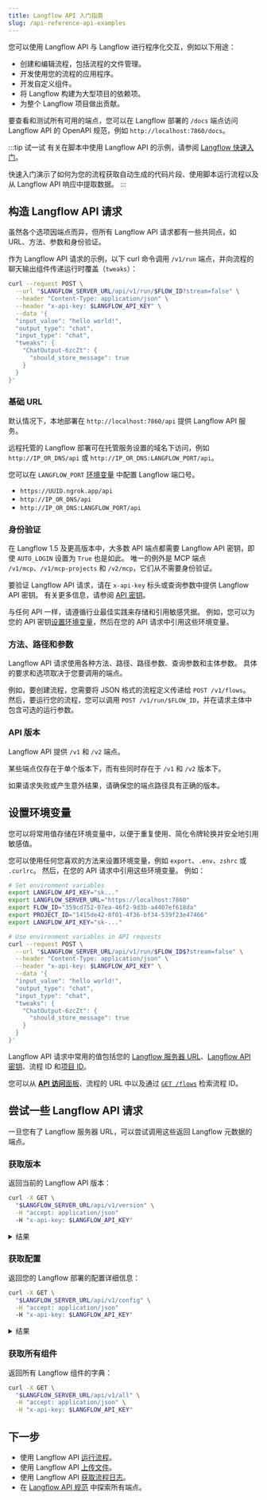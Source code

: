 ```yaml
---
title: Langflow API 入门指南
slug: /api-reference-api-examples
---
```



您可以使用 Langflow API 与 Langflow 进行程序化交互，例如以下用途：

* 创建和编辑流程，包括流程的文件管理。
* 开发使用您的流程的应用程序。
* 开发自定义组件。
* 将 Langflow 构建为大型项目的依赖项。
* 为整个 Langflow 项目做出贡献。

要查看和测试所有可用的端点，您可以在 Langflow 部署的 `/docs` 端点访问 Langflow API 的 OpenAPI 规范，例如 `http://localhost:7860/docs`。

:::tip 试一试
有关在脚本中使用 Langflow API 的示例，请参阅 [Langflow 快速入门](/get-started-quickstart)。

快速入门演示了如何为您的流程获取自动生成的代码片段、使用脚本运行流程以及从 Langflow API 响应中提取数据。
:::

## 构造 Langflow API 请求

虽然各个选项因端点而异，但所有 Langflow API 请求都有一些共同点，如 URL、方法、参数和身份验证。

作为 Langflow API 请求的示例，以下 curl 命令调用 `/v1/run` 端点，并向流程的聊天输出组件传递运行时覆盖（`tweaks`）：

```bash
curl --request POST \
  --url "$LANGFLOW_SERVER_URL/api/v1/run/$FLOW_ID?stream=false" \
  --header "Content-Type: application/json" \
  --header "x-api-key: $LANGFLOW_API_KEY" \
  --data '{
  "input_value": "hello world!",
  "output_type": "chat",
  "input_type": "chat",
  "tweaks": {
    "ChatOutput-6zcZt": {
      "should_store_message": true
    }
  }
}'
```

### 基础 URL

默认情况下，本地部署在 `http://localhost:7860/api` 提供 Langflow API 服务。

远程托管的 Langflow 部署可在托管服务设置的域名下访问，例如 `http://IP_OR_DNS/api` 或 `http://IP_OR_DNS:LANGFLOW_PORT/api`。

您可以在 `LANGFLOW_PORT` [环境变量](/environment-variables) 中配置 Langflow 端口号。

* `https://UUID.ngrok.app/api`
* `http://IP_OR_DNS/api`
* `http://IP_OR_DNS:LANGFLOW_PORT/api`

### 身份验证

在 Langflow 1.5 及更高版本中，大多数 API 端点都需要 Langflow API 密钥，即使 `AUTO_LOGIN` 设置为 `True` 也是如此。
唯一的例外是 MCP 端点 `/v1/mcp`、`/v1/mcp-projects` 和 `/v2/mcp`，它们从不需要身份验证。

要验证 Langflow API 请求，请在 `x-api-key` 标头或查询参数中提供 Langflow API 密钥。
有关更多信息，请参阅 [API 密钥](/configuration-api-keys)。

与任何 API 一样，请遵循行业最佳实践来存储和引用敏感凭据。
例如，您可以为您的 API 密钥[设置环境变量](#set-environment-variables)，然后在您的 API 请求中引用这些环境变量。

### 方法、路径和参数

Langflow API 请求使用各种方法、路径、路径参数、查询参数和主体参数。
具体的要求和选项取决于您要调用的端点。

例如，要创建流程，您需要将 JSON 格式的流程定义传递给 `POST /v1/flows`。
然后，要运行您的流程，您可以调用 `POST /v1/run/$FLOW_ID`，并在请求主体中包含可选的运行参数。

### API 版本

Langflow API 提供 `/v1` 和 `/v2` 端点。

某些端点仅存在于单个版本下，而有些同时存在于 `/v1` 和 `/v2` 版本下。

如果请求失败或产生意外结果，请确保您的端点路径具有正确的版本。

## 设置环境变量

您可以将常用值存储在环境变量中，以便于重复使用、简化令牌轮换并安全地引用敏感值。

您可以使用任何您喜欢的方法来设置环境变量，例如 `export`、`.env`、`zshrc` 或 `.curlrc`。
然后，在您的 API 请求中引用这些环境变量。
例如：

```bash
# Set environment variables
export LANGFLOW_API_KEY="sk..."
export LANGFLOW_SERVER_URL="https://localhost:7860"
export FLOW_ID="359cd752-07ea-46f2-9d3b-a4407ef618da"
export PROJECT_ID="1415de42-8f01-4f36-bf34-539f23e47466"
export LANGFLOW_API_KEY="sk-..."

# Use environment variables in API requests
curl --request POST \
  --url "$LANGFLOW_SERVER_URL/api/v1/run/$FLOW_ID$?stream=false" \
  --header "Content-Type: application/json" \
  --header "x-api-key: $LANGFLOW_API_KEY" \
  --data '{
  "input_value": "hello world!",
  "output_type": "chat",
  "input_type": "chat",
  "tweaks": {
    "ChatOutput-6zcZt": {
      "should_store_message": true
    }
  }
}'
```

Langflow API 请求中常用的值包括您的 [Langflow 服务器 URL](#base-url)、[Langflow API 密钥](/configuration-api-keys)、流程 ID 和[项目 ID](/api-projects#read-projects)。

您可以从 [**API 访问**面板](/concepts-publish#api-access)、流程的 URL 中以及通过 [`GET /flows`](/api-flows#read-flows) 检索流程 ID。

## 尝试一些 Langflow API 请求

一旦您有了 Langflow 服务器 URL，可以尝试调用这些返回 Langflow 元数据的端点。

### 获取版本

返回当前的 Langflow API 版本：

```bash
curl -X GET \
  "$LANGFLOW_SERVER_URL/api/v1/version" \
  -H "accept: application/json"
  -H "x-api-key: $LANGFLOW_API_KEY"
```

<details>
<summary>结果</summary>

```text
{
    "version": "1.1.1",
    "main_version": "1.1.1",
    "package": "Langflow"
}
```

</details>

### 获取配置

返回您的 Langflow 部署的配置详细信息：

```bash
curl -X GET \
  "$LANGFLOW_SERVER_URL/api/v1/config" \
  -H "accept: application/json"
  -H "x-api-key: $LANGFLOW_API_KEY"
```

<details>
<summary>结果</summary>

```json
{
  "feature_flags": {
    "mvp_components": false
  },
  "frontend_timeout": 0,
  "auto_saving": true,
  "auto_saving_interval": 1000,
  "health_check_max_retries": 5,
  "max_file_size_upload": 100
}
```

</details>

### 获取所有组件

返回所有 Langflow 组件的字典：

```bash
curl -X GET \
  "$LANGFLOW_SERVER_URL/api/v1/all" \
  -H "accept: application/json" \
  -H "x-api-key: $LANGFLOW_API_KEY"
```

## 下一步

- 使用 Langflow API [运行流程](/api-flows-run)。
- 使用 Langflow API [上传文件](/api-files)。
- 使用 Langflow API [获取流程日志](/api-logs)。
- 在 [Langflow API 规范](/api) 中探索所有端点。